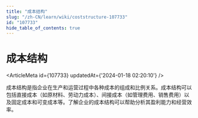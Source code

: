 ```yaml
---
title: "成本结构"
slug: "/zh-CN/learn/wiki/coststructure-107733"
id: "107733"
hide_table_of_contents: true
---
```



<Breadcrumbs current="成本结构" />

# 成本结构

<ArticleMeta id={107733} updatedAt={'2024-01-18 02:20:10'} />
<div className='border-solid border-b border-t-0 my-4 border-[var(--ifm-color-gray-300)]' />

成本结构是指企业在生产和运营过程中各种成本的组成和比例关系。成本结构可以包括直接成本（如原材料、劳动力成本）、间接成本（如管理费用、销售费用）以及固定成本和可变成本等。了解企业的成本结构可以帮助分析其盈利能力和经营效率。
